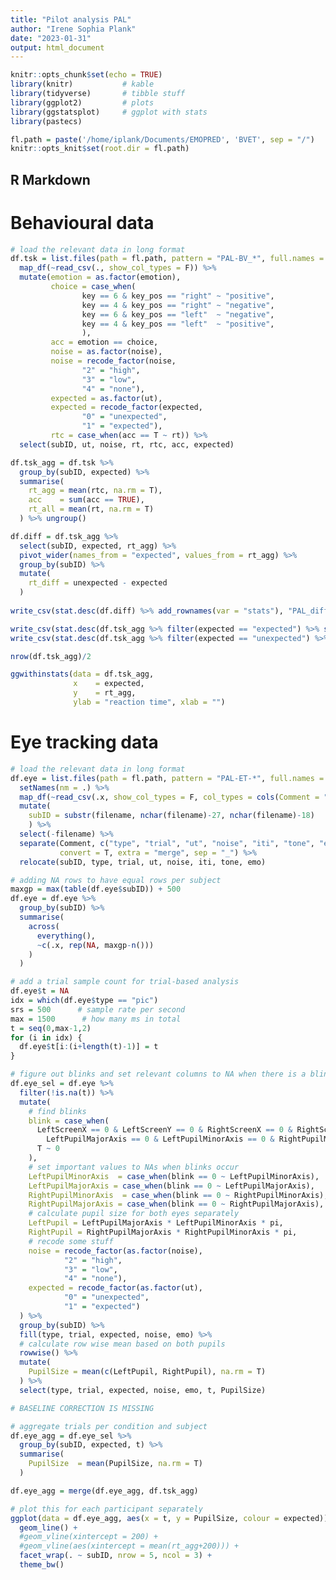 ```yaml
---
title: "Pilot analysis PAL"
author: "Irene Sophia Plank"
date: "2023-01-31"
output: html_document
---
```


```r
knitr::opts_chunk$set(echo = TRUE)
library(knitr)           # kable
library(tidyverse)       # tibble stuff
library(ggplot2)         # plots
library(ggstatsplot)     # ggplot with stats
library(pastecs)

fl.path = paste('/home/iplank/Documents/EMOPRED', 'BVET', sep = "/")
knitr::opts_knit$set(root.dir = fl.path)

```

## R Markdown

<style type="text/css">
.main-container {
  max-width: 1100px;
  margin-left: auto;
  margin-right: auto;
}
</style>

# Behavioural data

```r
# load the relevant data in long format
df.tsk = list.files(path = fl.path, pattern = "PAL-BV_*", full.names = T) %>%
  map_df(~read_csv(., show_col_types = F)) %>% 
  mutate(emotion = as.factor(emotion),
         choice = case_when(
                key == 6 & key_pos == "right" ~ "positive",
                key == 4 & key_pos == "right" ~ "negative",
                key == 6 & key_pos == "left"  ~ "negative",
                key == 4 & key_pos == "left"  ~ "positive",
                ),
         acc = emotion == choice,
         noise = as.factor(noise),
         noise = recode_factor(noise,
                "2" = "high",
                "3" = "low",
                "4" = "none"),
         expected = as.factor(ut),
         expected = recode_factor(expected,
                "0" = "unexpected",
                "1" = "expected"),
         rtc = case_when(acc == T ~ rt)) %>%
  select(subID, ut, noise, rt, rtc, acc, expected)

```

```r

df.tsk_agg = df.tsk %>%
  group_by(subID, expected) %>%
  summarise(
    rt_agg = mean(rtc, na.rm = T),
    acc    = sum(acc == TRUE),
    rt_all = mean(rt, na.rm = T)
  ) %>% ungroup()

df.diff = df.tsk_agg %>%
  select(subID, expected, rt_agg) %>%
  pivot_wider(names_from = "expected", values_from = rt_agg) %>%
  group_by(subID) %>%
  mutate(
    rt_diff = unexpected - expected
  )
  
write_csv(stat.desc(df.diff) %>% add_rownames(var = "stats"), "PAL_difference.csv")

write_csv(stat.desc(df.tsk_agg %>% filter(expected == "expected") %>% select(acc, rt_agg, rt_all)) %>% add_rownames(var = "stats"), "PAL_expected.csv")
write_csv(stat.desc(df.tsk_agg %>% filter(expected == "unexpected") %>% select(acc, rt_agg, rt_all)) %>% add_rownames(var = "stats"), "PAL_unexpected.csv")

nrow(df.tsk_agg)/2

ggwithinstats(data = df.tsk_agg,
              x    = expected, 
              y    = rt_agg, 
              ylab = "reaction time", xlab = "")

```

# Eye tracking data

```r

# load the relevant data in long format
df.eye = list.files(path = fl.path, pattern = "PAL-ET-*", full.names = T) %>%
  setNames(nm = .) %>%
  map_df(~read_csv(.x, show_col_types = F, col_types = cols(Comment = "c")), .id = "filename") %>% 
  mutate(
    subID = substr(filename, nchar(filename)-27, nchar(filename)-18)
    ) %>% 
  select(-filename) %>%
  separate(Comment, c("type", "trial", "ut", "noise", "iti", "tone", "emo"), 
           convert = T, extra = "merge", sep = "_") %>%
  relocate(subID, type, trial, ut, noise, iti, tone, emo)

# adding NA rows to have equal rows per subject
maxgp = max(table(df.eye$subID)) + 500
df.eye = df.eye %>%
  group_by(subID) %>%
  summarise(
    across(
      everything(),
      ~c(.x, rep(NA, maxgp-n()))
    )
  )

# add a trial sample count for trial-based analysis
df.eye$t = NA
idx = which(df.eye$type == "pic")
srs = 500      # sample rate per second
max = 1500      # how many ms in total
t = seq(0,max-1,2)
for (i in idx) {
  df.eye$t[i:(i+length(t)-1)] = t
}

# figure out blinks and set relevant columns to NA when there is a blink
df.eye_sel = df.eye %>%
  filter(!is.na(t)) %>%
  mutate(
    # find blinks
    blink = case_when(
      LeftScreenX == 0 & LeftScreenY == 0 & RightScreenX == 0 & RightScreenY == 0 & 
        LeftPupilMajorAxis == 0 & LeftPupilMinorAxis == 0 & RightPupilMajorAxis == 0 & RightPupilMinorAxis == 0 ~ 1,
      T ~ 0
    ),
    # set important values to NAs when blinks occur
    LeftPupilMinorAxis  = case_when(blink == 0 ~ LeftPupilMinorAxis),
    LeftPupilMajorAxis = case_when(blink == 0 ~ LeftPupilMajorAxis),
    RightPupilMinorAxis  = case_when(blink == 0 ~ RightPupilMinorAxis),
    RightPupilMajorAxis = case_when(blink == 0 ~ RightPupilMajorAxis),
    # calculate pupil size for both eyes separately
    LeftPupil = LeftPupilMajorAxis * LeftPupilMinorAxis * pi,
    RightPupil = RightPupilMajorAxis * RightPupilMinorAxis * pi,
    # recode some stuff
    noise = recode_factor(as.factor(noise),
            "2" = "high",
            "3" = "low",
            "4" = "none"),
    expected = recode_factor(as.factor(ut),
            "0" = "unexpected",
            "1" = "expected")
  ) %>%
  group_by(subID) %>%
  fill(type, trial, expected, noise, emo) %>%
  # calculate row wise mean based on both pupils
  rowwise() %>%
  mutate(
    PupilSize = mean(c(LeftPupil, RightPupil), na.rm = T)
  ) %>%
  select(type, trial, expected, noise, emo, t, PupilSize)

# BASELINE CORRECTION IS MISSING

# aggregate trials per condition and subject
df.eye_agg = df.eye_sel %>%
  group_by(subID, expected, t) %>%
  summarise(
    PupilSize  = mean(PupilSize, na.rm = T)
  )

df.eye_agg = merge(df.eye_agg, df.tsk_agg)

# plot this for each participant separately
ggplot(data = df.eye_agg, aes(x = t, y = PupilSize, colour = expected)) +
  geom_line() +
  #geom_vline(xintercept = 200) +
  #geom_vline(aes(xintercept = mean(rt_agg+200))) +
  facet_wrap(. ~ subID, nrow = 5, ncol = 3) +
  theme_bw() 

```